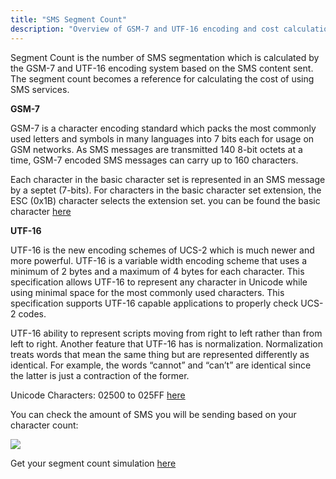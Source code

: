 ```yaml
---
title: "SMS Segment Count"
description: "Overview of GSM-7 and UTF-16 encoding and cost calculation for SMS services"
---
```

Segment Count is the number of SMS segmentation which is calculated by the GSM-7 and UTF-16 encoding system based on the SMS content sent.  
The segment count becomes a reference for calculating the cost of using SMS services.

**GSM-7**

GSM-7 is a character encoding standard which packs the most commonly used letters and symbols in many languages into 7 bits each for usage on GSM networks. As SMS messages are transmitted 140 8-bit octets at a time, GSM-7 encoded SMS messages can carry up to 160 characters.

Each character in the basic character set is represented in an SMS message by a septet (7-bits). For characters in the basic character set extension, the ESC (0x1B) character selects the extension set. you can be found the basic character [here](https://melroselabs.com/docs/reference/sms/gsm-alphabet/)

**UTF-16**

UTF-16 is the new encoding schemes of UCS-2 which is much newer and more powerful. UTF-16 is a variable width encoding scheme that uses a minimum of 2 bytes and a maximum of 4 bytes for each character. This specification allows UTF-16 to represent any character in Unicode while using minimal space for the most commonly used characters. This specification supports UTF-16 capable applications to properly check UCS-2 codes.

UTF-16 ability to represent scripts moving from right to left rather than from left to right. Another feature that UTF-16 has is normalization. Normalization treats words that mean the same thing but are represented differently as identical. For example, the words “cannot” and “can’t” are identical since the latter is just a contraction of the former.

Unicode Characters: 02500 to 025FF [here](https://www.w3.org/TR/xml-entity-names/025.html)

You can check the amount of SMS you will be sending based on your character count:

![](https://files.readme.io/54d3865-image.png)

Get your segment count simulation [here](https://verihubs.com/tools/segment-count-simulator/)